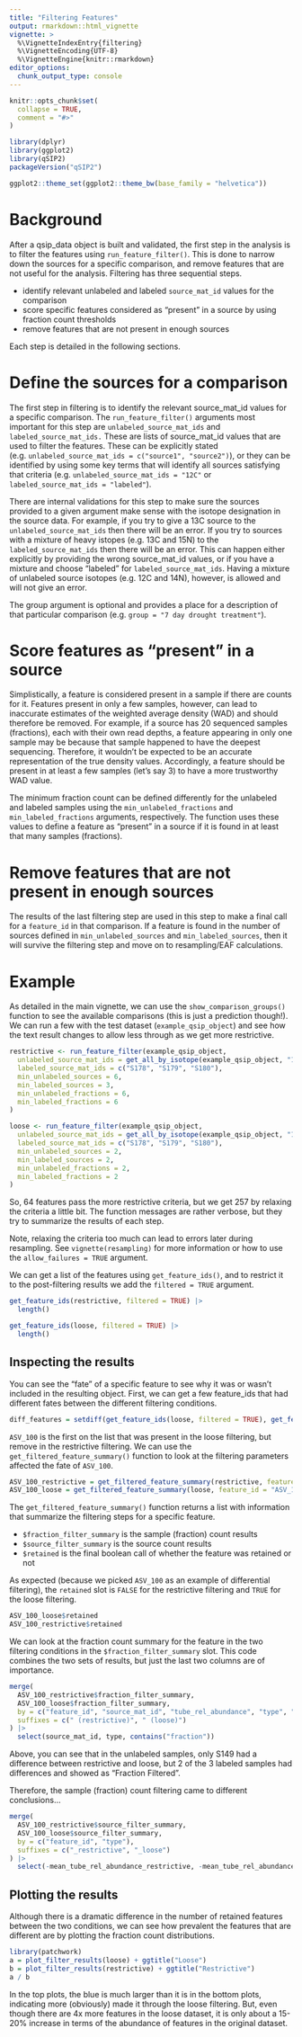 ```yaml
---
title: "Filtering Features"
output: rmarkdown::html_vignette
vignette: >
  %\VignetteIndexEntry{filtering}
  %\VignetteEncoding{UTF-8}
  %\VignetteEngine{knitr::rmarkdown}
editor_options: 
  chunk_output_type: console
---
```


```r
knitr::opts_chunk$set(
  collapse = TRUE,
  comment = "#>"
)
```

```r
library(dplyr)
library(ggplot2)
library(qSIP2)
packageVersion("qSIP2")
```

```r
ggplot2::theme_set(ggplot2::theme_bw(base_family = "helvetica"))
```

# Background

After a qsip_data object is built and validated, the first step in the analysis is to filter the features using `run_feature_filter()`. This is done to narrow down the sources for a specific comparison, and remove features that are not useful for the analysis. Filtering has three sequential steps.

- identify relevant unlabeled and labeled `source_mat_id` values for the comparison
- score specific features considered as “present” in a source by using fraction count thresholds
- remove features that are not present in enough sources

Each step is detailed in the following sections.

# Define the sources for a comparison

The first step in filtering is to identify the relevant source_mat_id values for a specific comparison. The `run_feature_filter()` arguments most important for this step are `unlabeled_source_mat_ids` and `labeled_source_mat_ids.` These are lists of source_mat_id values that are used to filter the features. These can be explicitly stated (e.g. `unlabeled_source_mat_ids = c("source1", "source2")`), or they can be identified by using some key terms that will identify all sources satisfying that criteria (e.g. `unlabeled_source_mat_ids = "12C"` or `labeled_source_mat_ids = "labeled"`).

There are internal validations for this step to make sure the sources provided to a given argument make sense with the isotope designation in the source data. For example, if you try to give a 13C source to the `unlabeled_source_mat_ids` then there will be an error. If you try to sources with a mixture of heavy istopes (e.g. 13C and 15N) to the `labeled_source_mat_ids` then there will be an error. This can happen either explicitly by providing the wrong source_mat_id values, or if you have a mixture and choose "labeled" for `labeled_source_mat_ids`. Having a mixture of unlabeled source isotopes (e.g. 12C and 14N), however, is allowed and will not give an error.

The group argument is optional and provides a place for a description of that particular comparison (e.g. `group = "7 day drought treatment"`).

# Score features as "present" in a source

Simplistically, a feature is considered present in a sample if there are counts for it. Features present in only a few samples, however, can lead to inaccurate estimates of the weighted average density (WAD) and should therefore be removed. For example, if a source has 20 sequenced samples (fractions), each with their own read depths, a feature appearing in only one sample may be because that sample happened to have the deepest sequencing. Therefore, it wouldn't be expected to be an accurate representation of the true density values. Accordingly, a feature should be present in at least a few samples (let's say 3) to have a more trustworthy WAD value. 

The minimum fraction count can be defined differently for the unlabeled and labeled samples using the `min_unlabeled_fractions` and `min_labeled_fractions` arguments, respectively. The function uses these values to define a feature as "present" in a source if it is found in at least that many samples (fractions).

# Remove features that are not present in enough sources

The results of the last filtering step are used in this step to make a final call for a `feature_id` in that comparison. If a feature is found in the number of sources defined in `min_unlabeled_sources` and `min_labeled_sources`, then it will survive the filtering step and move on to resampling/EAF calculations. 

# Example

As detailed in the main vignette, we can use the `show_comparison_groups()` function to see the available comparisons (this is just a prediction though!). We can run a few with the test dataset (`example_qsip_object`) and see how the text result changes to allow less through as we get more restrictive. 

```r
restrictive <- run_feature_filter(example_qsip_object,
  unlabeled_source_mat_ids = get_all_by_isotope(example_qsip_object, "12C"),
  labeled_source_mat_ids = c("S178", "S179", "S180"),
  min_unlabeled_sources = 6,
  min_labeled_sources = 3,
  min_unlabeled_fractions = 6,
  min_labeled_fractions = 6
)

loose <- run_feature_filter(example_qsip_object,
  unlabeled_source_mat_ids = get_all_by_isotope(example_qsip_object, "12C"),
  labeled_source_mat_ids = c("S178", "S179", "S180"),
  min_unlabeled_sources = 2,
  min_labeled_sources = 2,
  min_unlabeled_fractions = 2,
  min_labeled_fractions = 2
)
```

So, 64 features pass the more restrictive criteria, but we get 257 by relaxing the criteria a little bit. The function messages are rather verbose, but they try to summarize the results of each step. 

::: {.alert .alert-primary}
Note, relaxing the criteria too much can lead to errors later during resampling. See `vignette(resampling)` for more information or how to use the `allow_failures = TRUE` argument.
:::

We can get a list of the features using `get_feature_ids()`, and to restrict it to the post-filtering results we add the `filtered = TRUE` argument. 

```r
get_feature_ids(restrictive, filtered = TRUE) |> 
  length()

get_feature_ids(loose, filtered = TRUE) |> 
  length()
```

## Inspecting the results

You can see the "fate" of a specific feature to see why it was or wasn't included in the resulting object. First, we can get a few feature_ids that had different fates between the different filtering conditions. 

```r
diff_features = setdiff(get_feature_ids(loose, filtered = TRUE), get_feature_ids(restrictive, filtered = TRUE))
```

`ASV_100` is the first on the list that was present in the loose filtering, but remove in the restrictive filtering. We can use the `get_filtered_feature_summary()` function to look at the filtering parameters affected the fate of `ASV_100`. 

```r
ASV_100_restrictive = get_filtered_feature_summary(restrictive, feature_id = "ASV_100")
ASV_100_loose = get_filtered_feature_summary(loose, feature_id = "ASV_100")
```

The `get_filtered_feature_summary()` function returns a list with information that summarize the filtering steps for a specific feature. 

- `$fraction_filter_summary` is the sample (fraction) count results
- `$source_filter_summary` is the source count results
- `$retained` is the final boolean call of whether the feature was retained or not

As expected (because we picked `ASV_100` as an example of differential filtering), the `retained` slot is `FALSE` for the restrictive filtering and `TRUE` for the loose filtering.

```r
ASV_100_loose$retained
ASV_100_restrictive$retained
```

We can look at the fraction count summary for the feature in the two filtering conditions in the `$fraction_filter_summary` slot. This code combines the two sets of results, but just the last two columns are of importance.

```r
merge(
  ASV_100_restrictive$fraction_filter_summary,
  ASV_100_loose$fraction_filter_summary,
  by = c("feature_id", "source_mat_id", "tube_rel_abundance", "type", "n_fractions"),
  suffixes = c(" (restrictive)", " (loose)")
) |>
  select(source_mat_id, type, contains("fraction"))
```

Above, you can see that in the unlabeled samples, only S149 had a difference between restrictive and loose, but 2 of the 3 labeled samples had differences and showed as "Fraction Filtered".

Therefore, the sample (fraction) count filtering came to different conclusions...

```r
merge(
  ASV_100_restrictive$source_filter_summary,
  ASV_100_loose$source_filter_summary,
  by = c("feature_id", "type"),
  suffixes = c("_restrictive", "_loose")
) |>
  select(-mean_tube_rel_abundance_restrictive, -mean_tube_rel_abundance_loose)
```

## Plotting the results

Although there is a dramatic difference in the number of retained features between the two conditions, we can see how prevalent the features that are different are by plotting the fraction count distributions. 

```r
library(patchwork)
a = plot_filter_results(loose) + ggtitle("Loose")
b = plot_filter_results(restrictive) + ggtitle("Restrictive")
a / b
```

In the top plots, the blue is much larger than it is in the bottom plots, indicating more (obviously) made it through the loose filtering. But, even though there are 4x more features in the loose dataset, it is only about a 15-20% increase in terms of the abundance of features in the original dataset.  
